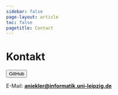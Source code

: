 ```yaml
---
sidebar: false
page-layout: article
toc: false
pagetitle: Contact
---
```



# Kontakt

[`<button type="button">GitHub</button>`{=html}](https://github.com/ai-sic)


E-Mail: **[aniekler@informatik.uni-leipzig.de](mailto:aniekler@informatik.uni-leipzig.de)** 


